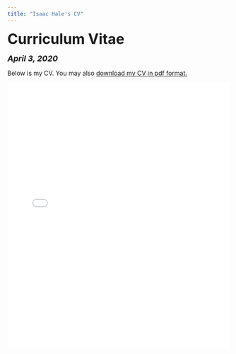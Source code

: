 ```yaml
---
title: "Isaac Hale's CV"
---
```


<head>

<!-- Global site tag (gtag.js) - Google Analytics -->
<script async src="https://www.googletagmanager.com/gtag/js?id=UA-140699540-1"></script>
<script>
  window.dataLayer = window.dataLayer || [];
  function gtag(){dataLayer.push(arguments);}
  gtag('js', new Date());

  gtag('config', 'UA-140699540-1');
</script>
</head>


<font size="+3"><b>Curriculum Vitae</b></font>

<font size="+1"><b><i>April 3, 2020</b></i></font>

<html>
Below is my CV. You may also <a href="files/Isaac Hale CV 4-3-20.pdf">download my CV in pdf format.</a>

<embed src="files/Isaac Hale CV 4-3-20.pdf" type="application/pdf" width="100%" height="600px" />
</body>
</html>